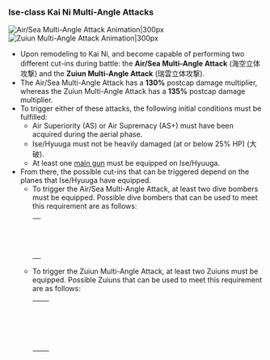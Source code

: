 ===Ise-class Kai Ni Multi-Angle Attacks===
[[File:Air Sea Multi-Angle Attack.png|thumb|Air/Sea Multi-Angle Attack Animation|300px]]
[[File:Zuiun Multi-Angle Attack.png|thumb|Zuiun Multi-Angle Attack Animation|300px]]
*Upon remodeling to Kai Ni, {{ShipLink|Ise Kai Ni|text=Ise}} and {{ShipLink|Hyuuga Kai Ni|text=Hyuuga}} become capable of performing two different cut-ins during battle: the '''Air/Sea Multi-Angle Attack''' (海空立体攻撃) and the '''Zuiun Multi-Angle Attack''' (瑞雲立体攻撃).
*The Air/Sea Multi-Angle Attack has a '''130%''' postcap damage multiplier, whereas the Zuiun Multi-Angle Attack has a '''135%''' postcap damage multiplier.
*To trigger either of these attacks, the following initial conditions must be fulfilled:
**Air Superiority (AS) or Air Supremacy (AS+) must have been acquired during the aerial phase.
**Ise/Hyuuga must not be heavily damaged (at or below 25% HP) (大破).
**At least one [[List of Main Guns by stats|main gun]] must be equipped on Ise/Hyuuga.
*From there, the possible cut-ins that can be triggered depend on the planes that Ise/Hyuuga have equipped.
**To trigger the Air/Sea Multi-Angle Attack, at least two dive bombers must be equipped. Possible dive bombers that can be used to meet this requirement are as follows:<table><td>{{EquipmentLink|Suisei Model 22 (634 Air Group)|icon=true}}<br>{{EquipmentLink|Suisei Model 22 (634 Air Group/Skilled)|icon=true}}<br>{{EquipmentLink|Suisei Model 12 (634 Air Group w/ Type 3 Cluster Bombs)|icon=true}}</td></table>
**To trigger the Zuiun Multi-Angle Attack, at least two Zuiuns must be equipped. Possible Zuiuns that can be used to meet this requirement are as follows:<table><td>{{EquipmentLink|Zuiun|icon=true}}<br>{{EquipmentLink|Zuiun (634 Air Group)|icon=true}}<br>{{EquipmentLink|Zuiun Model 12|icon=true}}<br>{{EquipmentLink|Zuiun Model 12 (634 Air Group)|icon=true}}</td><td>{{EquipmentLink|Zuiun (631 Air Group)|icon=true}}<br>{{EquipmentLink|Zuiun (634 Air Group/Skilled)|icon=true}}<br>{{EquipmentLink|Zuiun Kai Ni (634 Air Group)|icon=true}}<br>{{EquipmentLink|Zuiun Kai Ni (634 Air Group/Skilled)|icon=true}}</td></table>
